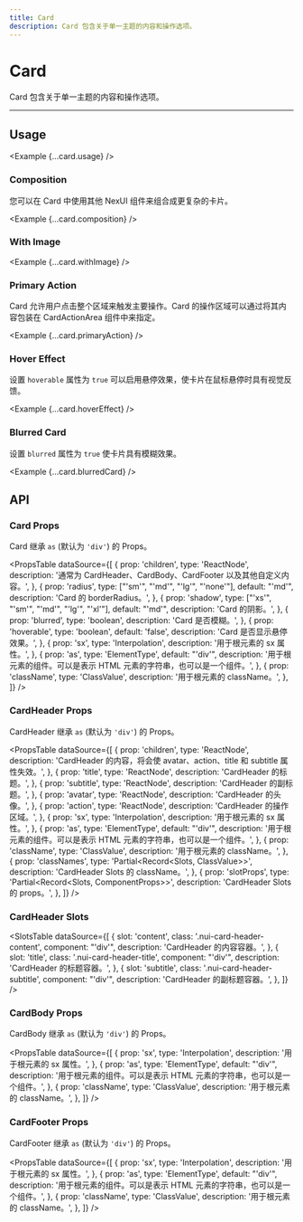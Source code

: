 ```yaml
---
title: Card
description: Card 包含关于单一主题的内容和操作选项。
---
```



# Card

Card 包含关于单一主题的内容和操作选项。

<ComponentLinks component='card' />

---

## Usage

<Example {...card.usage} />

### Composition

您可以在 Card 中使用其他 NexUI 组件来组合成更复杂的卡片。

<Example {...card.composition} />

### With Image

<Example {...card.withImage} />

### Primary Action

Card 允许用户点击整个区域来触发主要操作。Card 的操作区域可以通过将其内容包装在 CardActionArea 组件中来指定。

<Example {...card.primaryAction} />

### Hover Effect

设置 `hoverable` 属性为 `true` 可以启用悬停效果，使卡片在鼠标悬停时具有视觉反馈。

<Example {...card.hoverEffect} />

### Blurred Card

设置 `blurred` 属性为 `true` 使卡片具有模糊效果。

<Example {...card.blurredCard} />

## API

### Card Props

Card 继承 `as` (默认为 `'div'`) 的 Props。

<PropsTable
  dataSource={[
    {
      prop: 'children',
      type: 'ReactNode',
      description:
        '通常为 CardHeader、CardBody、CardFooter 以及其他自定义内容。',
    },
    {
      prop: 'radius',
      type: ["'sm'", "'md'", "'lg'", "'none'"],
      default: "'md'",
      description: 'Card 的 borderRadius。',
    },
    {
      prop: 'shadow',
      type: ["'xs'", "'sm'", "'md'", "'lg'", "'xl'"],
      default: "'md'",
      description: 'Card 的阴影。',
    },
    {
      prop: 'blurred',
      type: 'boolean',
      description: 'Card 是否模糊。',
    },
    {
      prop: 'hoverable',
      type: 'boolean',
      default: 'false',
      description: 'Card 是否显示悬停效果。',
    },
    {
      prop: 'sx',
      type: 'Interpolation',
      description: '用于根元素的 sx 属性。',
    },
    {
      prop: 'as',
      type: 'ElementType',
      default: "'div'",
      description:
        '用于根元素的组件。可以是表示 HTML 元素的字符串，也可以是一个组件。',
    },
    {
      prop: 'className',
      type: 'ClassValue',
      description: '用于根元素的 className。',
    },
  ]}
/>

### CardHeader Props

CardHeader 继承 `as` (默认为 `'div'`) 的 Props。

<PropsTable
  dataSource={[
    {
      prop: 'children',
      type: 'ReactNode',
      description:
        'CardHeader 的内容，将会使 avatar、action、title 和 subtitle 属性失效。',
    },
    {
      prop: 'title',
      type: 'ReactNode',
      description: 'CardHeader 的标题。',
    },
    {
      prop: 'subtitle',
      type: 'ReactNode',
      description: 'CardHeader 的副标题。',
    },
    {
      prop: 'avatar',
      type: 'ReactNode',
      description: 'CardHeader 的头像。',
    },
    {
      prop: 'action',
      type: 'ReactNode',
      description: 'CardHeader 的操作区域。',
    },
    {
      prop: 'sx',
      type: 'Interpolation',
      description: '用于根元素的 sx 属性。',
    },
    {
      prop: 'as',
      type: 'ElementType',
      default: "'div'",
      description:
        '用于根元素的组件。可以是表示 HTML 元素的字符串，也可以是一个组件。',
    },
    {
      prop: 'className',
      type: 'ClassValue',
      description: '用于根元素的 className。',
    },
    {
      prop: 'classNames',
      type: 'Partial<Record<Slots, ClassValue>>',
      description: 'CardHeader Slots 的 className。',
    },
    {
      prop: 'slotProps',
      type: 'Partial<Record<Slots, ComponentProps>>',
      description: 'CardHeader Slots 的 props。',
    },
  ]}
/>

### CardHeader Slots

<SlotsTable
  dataSource={[
    {
      slot: 'content',
      class: '.nui-card-header-content',
      component: "'div'",
      description: 'CardHeader 的内容容器。',
    },
    {
      slot: 'title',
      class: '.nui-card-header-title',
      component: "'div'",
      description: 'CardHeader 的标题容器。',
    },
    {
      slot: 'subtitle',
      class: '.nui-card-header-subtitle',
      component: "'div'",
      description: 'CardHeader 的副标题容器。',
    },
  ]}
/>

### CardBody Props

CardBody 继承 `as` (默认为 `'div'`) 的 Props。

<PropsTable
  dataSource={[
    {
      prop: 'sx',
      type: 'Interpolation',
      description: '用于根元素的 sx 属性。',
    },
    {
      prop: 'as',
      type: 'ElementType',
      default: "'div'",
      description:
        '用于根元素的组件。可以是表示 HTML 元素的字符串，也可以是一个组件。',
    },
    {
      prop: 'className',
      type: 'ClassValue',
      description: '用于根元素的 className。',
    },
  ]}
/>

### CardFooter Props

CardFooter 继承 `as` (默认为 `'div'`) 的 Props。

<PropsTable
  dataSource={[
    {
      prop: 'sx',
      type: 'Interpolation',
      description: '用于根元素的 sx 属性。',
    },
    {
      prop: 'as',
      type: 'ElementType',
      default: "'div'",
      description:
        '用于根元素的组件。可以是表示 HTML 元素的字符串，也可以是一个组件。',
    },
    {
      prop: 'className',
      type: 'ClassValue',
      description: '用于根元素的 className。',
    },
  ]}
/>
